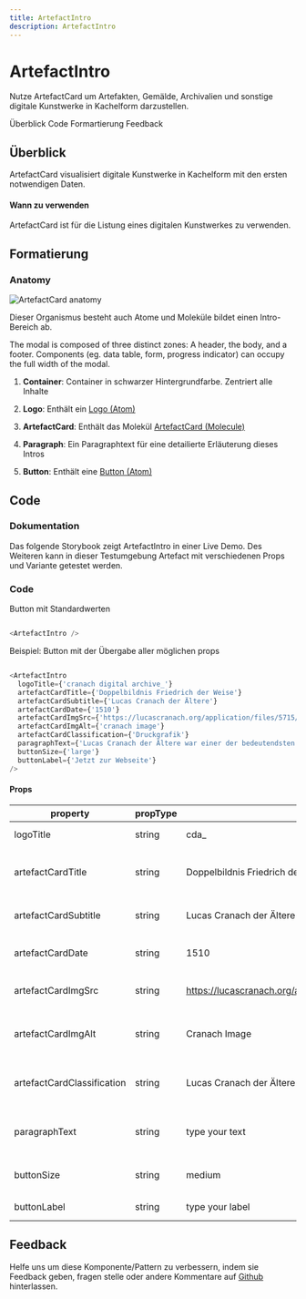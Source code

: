 ```yaml
---
title: ArtefactIntro
description: ArtefactIntro
---
```


# ArtefactIntro

<PageDescription>

Nutze ArtefactCard um Artefakten, Gemälde, Archivalien und sonstige digitale Kunstwerke in Kachelform darzustellen.

</PageDescription>

<AnchorLinks>
  <AnchorLink>Überblick</AnchorLink>
  <AnchorLink>Code</AnchorLink>
  <AnchorLink>Formartierung</AnchorLink>
  <AnchorLink>Feedback</AnchorLink>
</AnchorLinks>










## Überblick

ArtefactCard visualisiert digitale Kunstwerke in Kachelform mit den ersten notwendigen Daten.

#### Wann zu verwenden

ArtefactCard ist für die Listung eines digitalen Kunstwerkes zu verwenden.













## Formatierung

### Anatomy

<ArtDirection>

![ArtefactCard anatomy](./images/artefactIntro-anatomy.png)

</ArtDirection>

Dieser Organismus besteht auch Atome und Moleküle bildet einen Intro-Bereich ab.

The modal is composed of three distinct zones: A header, the body, and a footer.
Components (eg. data table, form, progress indicator) can occupy the full width
of the modal.

1. **Container**: Container in schwarzer Hintergrundfarbe. Zentriert alle Inhalte

2. **Logo**: Enthält ein [Logo (Atom)](../../atoms/Logo)

3. **ArtefactCard**: Enthält das Molekül [ArtefactCard (Molecule)](../../molecules/artefactCard)

4. **Paragraph**: Ein Paragraphtext für eine detailierte Erläuterung dieses Intros

5. **Button**: Enthält eine [Button (Atom)](../../atoms/Button)













## Code

### Dokumentation

Das folgende Storybook zeigt ArtefactIntro in einer Live Demo. Des Weiteren kann in dieser Testumgebung Artefact mit verschiedenen Props und Variante getestet werden.

<Row className="resource-card-group">

<Column colMd={4} colLg={4} noGutterSm>
  <ResourceCard
    subTitle="React Dokumentation"
    actionIcon="launch"
    aspectRatio="2:1"
    href="https://github.com/cranach-design-system/cranach-design">

  </ResourceCard>

</Column>

</Row>


### Code

Button mit Standardwerten

```javaScript path=CodeSandbox src=https://gatsby-theme-carbon.now.sh

<ArtefactIntro />

```

Beispiel: Button mit der Übergabe aller möglichen props

```javaScript path=CodeSandbox src=https://gatsby-theme-carbon.now.sh

<ArtefactIntro
  logoTitle={'cranach digital archive_'}
  artefactCardTitle={'Doppelbildnis Friedrich der Weise'}
  artefactCardSubtitle={'Lucas Cranach der Ältere'}
  artefactCardDate={'1510'}
  artefactCardImgSrc={'https://lucascranach.org/application/files/5715/2205/3270/Martin-Luther-als-Junker-Joerg.jpg'}
  artefactCardImgAlt={'cranach image'}
  artefactCardClassification={'Druckgrafik'}
  paragraphText={'Lucas Cranach der Ältere war einer der bedeutendsten deutschen Maler, Grafiker und Buchdrucker der Renaissance.'}
  buttonSize={'large'}
  buttonLabel={'Jetzt zur Webseite'}
/>

```

#### Props

| property        | propType | default                            | Optionen                     | description |
| --------------- | -------- | ------------------------------     | ---------------------------- |------------------------------------------------------------------------------------ |
| logoTitle           | string   |  cda_ |                              | Beschriftung des Logos |
| artefactCardTitle        | string   |   Doppelbildnis Friedrich der Weise       |                              | Haupttitel von des digitalen Kunstwerks |
| artefactCardSubtitle            | string   |  Lucas Cranach der Ältere                              |                              | Subtitel von des digitalen Kunstwerks |
| artefactCardDate  | string   |  1510                       |                              | Datum von des digitalen Kunstwerks |
| artefactCardImgSrc          | string   |  https://lucascranach.org/application/files/1715/2120/9916/Portraet001.jpg                       |                              | Bild von des digitalen Kunstwerks |
| artefactCardImgAlt          | string   |  Cranach Image                       |                              | Alternativer Bildtext von des digitalen Kunstwerks |
| artefactCardClassification          | string   |  Lucas Cranach der Ältere                       |                              | Klassifikation von des digitalen Kunstwerks |
| paragraphText          | string   |  type your text                       |                              | Detaillierter Text zur Erläuterung des Intros |
| buttonSize          | string   |  medium                       |                    `small`, `medium`, `large`        | Festlegung der Größe, Standard |
| buttonLabel          | string   |  type your label                       |                              | Beschriftung des Buttons |










## Feedback

Helfe uns um diese Komponente/Pattern zu verbessern, indem sie Feedback geben, fragen stelle oder andere Kommentare auf [Github](https://github.com/cranach-design-system/cranach-design/issues/new?assignees=&labels=&template=website-feedback.md&title=Website+feedback) hinterlassen.
